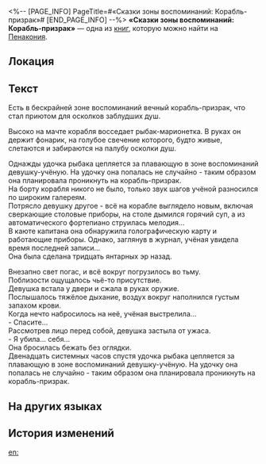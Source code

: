 <%-- [PAGE_INFO]
PageTitle=#«Сказки зоны воспоминаний: Корабль-призрак»#
[END_PAGE_INFO] --%>
{{Дополнить}}
{{Книга Инфобокс
|id           = 376
|Название     = 
|Изображение  = Предмет Книга Пенакония.png
|Мир          = Пенакония
|Томов        = 1
|Автор        = <!--нужно добавить-->
|Описание     = Сборник сказок, в которых рассказывается история о корабле-призраке, вечно курсирующем по зоне воспоминаний.
|Том1         = {{tx}}
|Источник1    = {{tx|Отсутствует источник}}
|Персонажи    = 
|Фракции      = 
}}
'''«Сказки зоны воспоминаний: Корабль-призрак»''' — одна из [[Книги|книг]], которую можно найти на [[Пенакония]].

==Локация==
{{Отметка карты|<!--название карты-->|<!--id отметки-->}}

==Текст==
Есть в бескрайней зоне воспоминаний вечный корабль-призрак, что стал приютом для осколков заблудших душ.

Высоко на мачте корабля восседает рыбак-марионетка. В руках он держит фонарик, на голубое свечение которого, будто живые, слетаются и забираются на палубу осколки душ.

Однажды удочка рыбака цепляется за плавающую в зоне воспоминаний девушку-учёную. На удочку она попалась не случайно - таким образом она планировала проникнуть на корабль-призрак.<br />
На борту корабля никого не было, только звук шагов учёной разносился по широким галереям.<br />
Потрясло девушку другое - всё на корабле выглядело новым, включая сверкающие столовые приборы, на столе дымился горячий суп, а из автоматического фортепиано струилась мелодия...<br />
В каюте капитана она обнаружила голографическую карту и работающие приборы. Однако, заглянув в журнал, учёная увидела время последней записи...<br />
Она была сделана тридцать янтарных эр назад.

Внезапно свет погас, и всё вокруг погрузилось во тьму.<br />
Поблизости ощущалось чьё-то присутствие.<br />
Девушка встала у двери и сжала в руках оружие.<br />
Послышалось тяжёлое дыхание, воздух вокруг наполнился густым запахом крови.<br />
Когда нечто набросилось на неё, учёная выстрелила...<br />
- Спасите...<br />
Рассмотрев лицо перед собой, девушка застыла от ужаса.<br />
- Я убила... себя...<br />
Она бросилась бежать без оглядки.<br />
Двенадцать системных часов спустя удочка рыбака цепляется за плавающую в зоне воспоминаний девушку-учёную. На удочку она попалась не случайно - таким образом она планировала проникнуть на корабль-призрак.

==На других языках==
{{На других языках
|en   = Memory Zone Fairy Tales: The Ghost Ship
|zhs  = 忆域童话•幽灵船故事
|zht  = 憶域童話•幽靈船故事
|ja   = 記憶域童話・幽霊船の物語
|ko   = 기억의 영역 동화•유령선 이야기
|es   = Cuentos de hadas de la Zona de los Recuerdos: El barco fantasma
|fr   = Contes de la Zone de mémoire&nbsp;: le vaisseau fantôme
|ru   = «Сказки зоны воспоминаний: Корабль-призрак»
|th   = นิทาน "เขตแดนความทรงจำ": เรื่องราวของเรือผี
|vi   = Cổ Tích Vùng Hồi Ức: Câu Chuyện Thuyền Ma
|de   = Speicherbereich-Märchen: Das Geisterschiff
|id   = Dongeng Memory Zone: Kisah Kapal Hantu
|pt   = Contos de Fadas da Zona da Memória: O Navio Fantasma
}}

==История изменений==
{{История изменений|3.5}}

[[en:]]